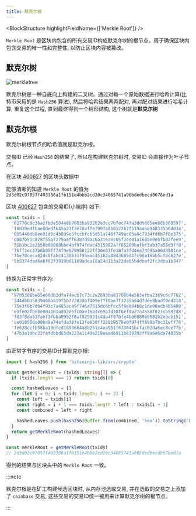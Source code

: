 ```yaml
---
title: 默克尔根
---
```


<BlockStructure highlightFieldName={['Merkle Root']} />

`Merkle Root` 是区块内包含的所有交易ID构成默克尔树的根节点。用于确保区块内包含交易的唯一性和完整性, 以防止区块内容被篡改。

## 默克尔树

![merkletree](/merkle-tree.png)

默克尔树是一种自底向上构建的二叉树。通过对每一个原始数据进行哈希计算(比特币采用的是 `Hash256` 算法), 然后将哈希结果两两配对, 再对配对结果进行哈希计算, 重复这个过程, 直到最终得到一个树形结构, 这个树就是**默克尔树**

## 默克尔根

默克尔树根节点的哈希值就是默克尔根。

交易ID 已经 `Hash256` 的结果了, 所以在构建默克尔树时, 交易ID 会直接作为叶子节点。

在区块 [400627](https://mempool.space/block/00000000000000000443083e239bfd1bfd2fcef1ce71d88ee50885ddde114b2a?showDetails=true&view=actual#details) 的区块头数据中

<BlockHex hex='040000000150896d7a8cd13cd0bf3ee0eaf0a449beb7434ea3aaf70000000000000000002d3d02c97057f403386a1fb151e4bbb2cd20c34065741a96bdedbecd0678ed1a340cd5569fb9061863b03c4d' />

能够清晰的知道 `Merkle Root` 的值为 `2d3d02c97057f403386a1fb151e4bbb2cd20c34065741a96bdedbecd0678ed1a`

区块 [400627](https://mempool.space/block/00000000000000000443083e239bfd1bfd2fcef1ce71d88ee50885ddde114b2a?showDetails=true&view=actual#details) 包含的交易ID(小端序) 如下:

```ts
const txids = [
  '62776c9c36a2fb3e504e8b7083ba93262e3cc7b7ec74fa3ddb605ee68b380597',
  '18d29edfbae8dedf645a23f3e70affe799f48b8372b7f519aa68948335b04d34',
  '085446db8ee01d8c4b809e5fccbfc65d51a746f749ac85a4c7934fd6b7f8e375',
  'd807b51c028f55a7279aeff6387d9ac6a316aec05f2ed01a160ae0ebfb02fee9',
  '51b1bc2e2b58b08068bbe4bf974fdac4315982aff85209bafbf3ab37a58d3ff0',
  '76ff1ec37b8b89ff74f9e079958122ff30e83fe18fa3fd4ea7499ba00d8501ce',
  '7be78ceca62dc0fabc4130631f95eac451b2a8843689d1fc9da18bb5cf8c627e',
  '5b8374dad6a6f82f3930b81169adea18a24d113a22da65bddbef2fc3dba1b347'
]
```

转换为正常字节序为:

```ts
const txids = [
  '9705388be65e60db3dfa74ecb7c73c2e2693ba83708b4e503efba2369c6c7762',
  '344db035839468aa19f5b772838bf499e7ff0ae7f3235a64dfdee8badf9ed218',
  '75e3f8b7d64f93c7a485ac49f746a7515dc6bfcc5f9e804b8c1de08edb465408',
  'e9fe02fbebe00a161ad02e5fc0ae16a3c69a7d38f6ef9a27a7558f021cb507d8',
  'f03f8da537abf3fbba0952f8af825931c4da4f97bfe4bb6880b0582b2ebcb151',
  'ce01850da09b49a74efda38fe13fe830ff22819579e0f974ff898b7bc31eff76',
  '7e628ccfb58ba19dfcd1893684a8b251c4ea951f633041bcfac02da6ec8ce77b',
  '47b3a1dbc32fefdbbd65da223a114da218eaad6911b830392ff8a6d6da74835b'
]
```

由正常字节序的交易ID计算默克尔根:

```ts
import { hash256 } from 'bitcoinjs-lib/src/crypto'

const getMerkleRoot = (txids: string[]) => {
  if (txids.length === 1) return txids[0]

  const hashedLeaves = []
  for (let i = 0; i < txids.length; i += 2) {
    const left = txids[i]
    const right = i + 1 === txids.length ? left : txids[i + 1]
    const combined = left + right

    hashedLeaves.push(hash256(Buffer.from(combined, 'hex')).toString('hex'))
  }
  return getMerkleRoot(hashedLeaves)
}

const merkleRoot = getMerkleRoot(txids)
// 2d3d02c97057f403386a1fb151e4bbb2cd20c34065741a96bdedbecd0678ed1a
```

得到的结果与区块头中的 `Merkle Root` 一致。

:::note

默克尔根是在矿工构建候选区块时, 从内存池选取交易, 并在选取的交易之上添加了 `coinbase` 交易, 这些交易的交易ID统一被用来计算默克尔树的根节点。

:::

